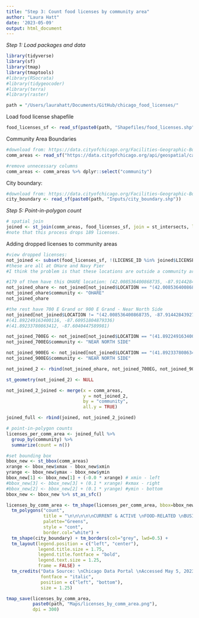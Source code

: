 ```yaml
---
title: "Step 3: Count food licenses by community area"
author: "Laura Hatt"
date: '2023-05-09'
output: html_document
---
```


*Step 1: Load packages and data*

```r
library(tidyverse)
library(sf)
library(tmap)
library(tmaptools)
#library(RSocrata)
#library(tidygeocoder)
#library(terra)
#library(raster)

path = "/Users/laurahatt/Documents/GitHub/chicago_food_licenses/"
```



Load food license shapefile
```r
food_licenses_sf <- read_sf(paste0(path, "Shapefiles/food_licenses.shp"))
```


Community Area Boundaries
```r
#download from: https://data.cityofchicago.org/Facilities-Geographic-Boundaries/Boundaries-Community-Areas-current-/cauq-8yn6
comm_areas <- read_sf("https://data.cityofchicago.org/api/geospatial/cauq-8yn6?method=export&format=GeoJSON")

#remove unnecessary columns
comm_areas <- comm_areas %>% dplyr::select("community")
```


City boundary:
```r
#download from: https://data.cityofchicago.org/Facilities-Geographic-Boundaries/Boundaries-City/ewy2-6yfk
city_boundary <- read_sf(paste0(path, "Inputs/city_boundary.shp"))
```



*Step 5: Point-in-polygon count*

```r
# spatial join
joined <- st_join(comm_areas, food_licenses_sf, join = st_intersects, left = TRUE)
#note that this process drops 189 licenses. 
```

Adding dropped licenses to community areas
```r
#view dropped licenses: 
not_joined <- subset(food_licenses_sf, !(LICENSE_ID %in% joined$LICENSE_ID))
#these are all at OHare and Navy Pier
#I think the problem is that these locations are outside a community area

#179 of them have this OHARE location: (42.008536400868735, -87.91442843927047)
not_joined_ohare <- not_joined[not_joined$LOCATION == "(42.008536400868735, -87.91442843927047)",]
not_joined_ohare$community <- "OHARE"
not_joined_ohare

#the rest have 700 E Grand or 900 E Grand - Near North Side
not_joined[not_joined$LOCATION != "(42.008536400868735, -87.91442843927047)",]
#(41.892249163400116, -87.60951804879336)
#(41.89233780863412, -87.6040447589981)

not_joined_700EG <- not_joined[not_joined$LOCATION == "(41.892249163400116, -87.60951804879336)",] 
not_joined_700EG$community <- "NEAR NORTH SIDE"

not_joined_900EG <- not_joined[not_joined$LOCATION == "(41.89233780863412, -87.6040447589981)",] 
not_joined_900EG$community <- "NEAR NORTH SIDE"

not_joined_2 <- rbind(not_joined_ohare, not_joined_700EG, not_joined_900EG)

st_geometry(not_joined_2) <- NULL

not_joined_2_joined <- merge(x = comm_areas, 
                             y = not_joined_2,
                             by = "community", 
                             all.y = TRUE)

joined_full <- rbind(joined, not_joined_2_joined)
```

```r
# point-in-polygon counts
licenses_per_comm_area <- joined_full %>% 
  group_by(community) %>%
  summarize(count = n())
```


```r
#set bounding box
bbox_new <- st_bbox(comm_areas) 
xrange <- bbox_new$xmax - bbox_new$xmin 
yrange <- bbox_new$ymax - bbox_new$ymin 
bbox_new[1] <- bbox_new[1] + (-0.0 * xrange) # xmin - left
#bbox_new[3] <- bbox_new[3] + (0.1 * xrange) #xmax - right
#bbox_new[2] <- bbox_new[2] + (0.1 * yrange) #ymin - bottom
bbox_new <- bbox_new %>% st_as_sfc() 
```


```r
licenses_by_comm_area <- tm_shape(licenses_per_comm_area, bbox=bbox_new) + 
  tm_polygons("count",
              title = "\n\n\n\n\nCURRENT & ACTIVE \nFOOD-RELATED \nBUSINESS LICENSES",
              palette="Greens",
              style = "cont",
              border.col="white") +
  tm_shape(city_boundary) + tm_borders(col="grey", lwd=0.5) +
  tm_layout(legend.position = c("left", "center"),
            legend.title.size = 1.75,
            legend.title.fontface = "bold",
            legend.text.size = 1.25, 
            frame = FALSE) +
  tm_credits("Data Source: \nChicago Data Portal \nAccessed May 5, 2023", 
             fontface = "italic", 
             position = c("left", "bottom"), 
             size = 1.25) 

tmap_save(licenses_by_comm_area,
          paste0(path, "Maps/licenses_by_comm_area.png"),
          dpi = 300)
```
